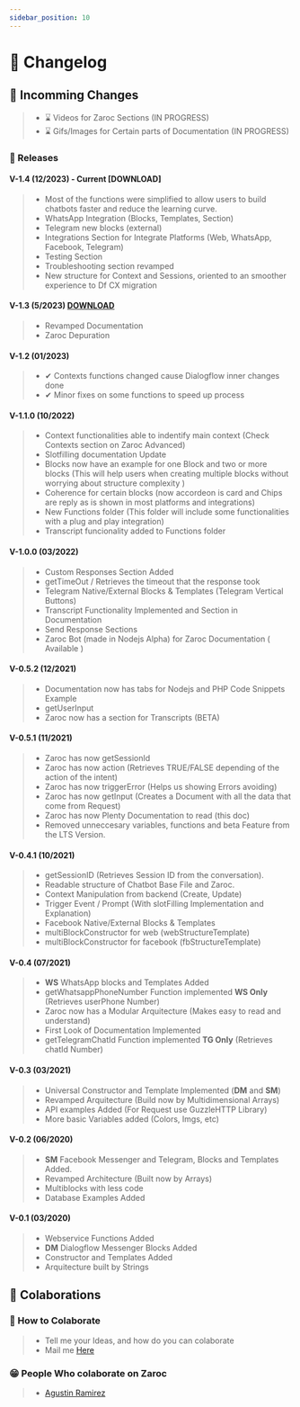 ```yaml
---
sidebar_position: 10
---
```


# 📜 Changelog


## 📌 Incomming Changes

> - ⌛ Videos for Zaroc Sections (IN PROGRESS)
> - ⌛ Gifs/Images for Certain parts of Documentation (IN PROGRESS)

### 🎉 Releases

#### V-1.4 (12/2023) - Current [DOWNLOAD]

> - Most of the functions were simplified to allow users to build chatbots faster and reduce the learning curve.
> - WhatsApp Integration (Blocks, Templates, Section)
> - Telegram new blocks (external)
> - Integrations Section for Integrate Platforms (Web, WhatsApp, Facebook, Telegram)
> - Testing Section
> - Troubleshooting section revamped
> - New structure for Context and Sessions, oriented to an smoother experience to Df CX migration

#### V-1.3 (5/2023) [DOWNLOAD](https://drive.google.com/drive/folders/1PM2-BVgqgo96XHBEbkeXKLM5Hr7j-4sR?usp=sharing)

> - Revamped Documentation
> - Zaroc Depuration

#### V-1.2 (01/2023)

> - ✔ Contexts functions changed cause Dialogflow inner changes done
> - ✔ Minor fixes on some functions to speed up process

#### V-1.1.0 (10/2022)

> - Context functionalities able to indentify main context (Check Contexts section on Zaroc Advanced)
> - Slotfilling documentation Update
> - Blocks now have an example for one Block and two or more blocks (This will help users when creating multiple blocks without worrying about structure complexity )
> - Coherence for certain blocks (now accordeon is card and Chips are reply as is shown in most platforms and integrations)
> - New Functions folder (This folder will include some functionalities with a plug and play integration)
> - Transcript funcionality added to Functions folder

#### V-1.0.0 (03/2022)

> - Custom Responses Section Added
> - getTimeOut / Retrieves the timeout that the response took
> - Telegram Native/External Blocks & Templates (Telegram Vertical Buttons)
> - Transcript Functionality Implemented and Section in Documentation
> - Send Response Sections
> - Zaroc Bot (made in Nodejs Alpha) for Zaroc Documentation ( Available )

#### V-0.5.2 (12/2021)

> - Documentation now has tabs for Nodejs and PHP Code Snippets Example
> - getUserInput
> - Zaroc now has a section for Transcripts (BETA)

#### V-0.5.1 (11/2021)

> - Zaroc has now getSessionId
> - Zaroc has now action (Retrieves TRUE/FALSE depending of the action of the intent)
> - Zaroc has now triggerError (Helps us showing Errors avoiding)
> - Zaroc has now getInput (Creates a Document with all the data that come from Request)
> - Zaroc has now Plenty Documentation to read (this doc)
> - Removed unneccesary variables, functions and beta Feature from the LTS Version.

#### V-0.4.1 (10/2021)

> - getSessionID (Retrieves Session ID from the conversation).
> - Readable structure of Chatbot Base File and Zaroc.
> - Context Manipulation from backend (Create, Update)
> - Trigger Event / Prompt (With slotFilling Implementation and Explanation)
> - Facebook Native/External Blocks & Templates
> - multiBlockConstructor for web (webStructureTemplate)
> - multiBlockConstructor for facebook (fbStructureTemplate)

#### V-0.4 (07/2021)

> - **WS** WhatsApp blocks and Templates Added
> - getWhatsappPhoneNumber Function implemented **WS Only** (Retrieves userPhone Number)
> - Zaroc now has a Modular Arquitecture (Makes easy to read and understand)
> - First Look of Documentation Implemented
> - getTelegramChatId Function implemented **TG Only** (Retrieves chatId Number)

#### V-0.3 (03/2021)

> - Universal Constructor and Template Implemented (**DM** and **SM**)
> - Revamped Arquitecture (Build now by Multidimensional Arrays)
> - API examples Added (For Request use GuzzleHTTP Library)
> - More basic Variables added (Colors, Imgs, etc)

#### V-0.2 (06/2020)

> - **SM** Facebook Messenger and Telegram, Blocks and Templates Added.
> - Revamped Architecture (Built now by Arrays)
> - Multiblocks with less code
> - Database Examples Added

#### V-0.1 (03/2020)

> - Webservice Functions Added
> - **DM** Dialogflow Messenger Blocks Added
> - Constructor and Templates Added
> - Arquitecture built by Strings

## **🙌 Colaborations**

### 🎁 How to Colaborate

> - Tell me your Ideas, and how do you can colaborate
> - Mail me [Here](mailto:contasti.mizar@gmail.com)

### 😁 People Who colaborate on Zaroc

> - [Agustin Ramirez](https://github.com/mxagustinl)
